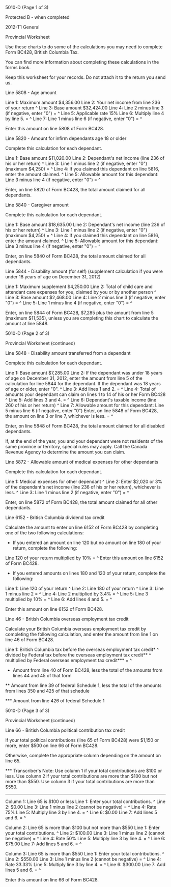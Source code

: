 ﻿5010-D (Page 1 of 3) 
 
Protected B - when completed 
 
2012-T1 General 
 
Provincial Worksheet 
 
Use these charts to do some of the calculations you may need to complete Form 
BC428, British Columbia Tax. 
 
You can find more information about completing these calculations in the 
forms book. 
 
Keep this worksheet for your records. Do not attach it to the return you send 
us. 
 
Line 5808 - Age amount 
 
Line 1: Maximum amount $4,356.00 
Line 2: Your net income from line 236 of your return ^
Line 3: Base amount $32,424.00 
Line 4: Line 2 minus line 3 (if negative, enter "0") = ^
Line 5: Applicable rate 15% 
Line 6: Multiply line 4 by line 5. = ^
Line 7: Line 1 minus line 6 (if negative, enter "0") = ^
 
Enter this amount on line 5808 of Form BC428. 
 
Line 5820 - Amount for infirm dependants age 18 or older 
 
Complete this calculation for each dependant. 
 
Line 1: Base amount $11,020.00 
Line 2: Dependant's net income (line 236 of his or her return) ^
Line 3: Line 1 minus line 2 (if negative, enter "0") (maximum $4,250) = ^
Line 4: If you claimed this dependant on line 5816, enter the amount claimed. 
^
Line 5: Allowable amount for this dependant: Line 3 minus line 4 (if 
negative, enter "0") = ^
 
Enter, on line 5820 of Form BC428, the total amount claimed for all 
dependants. 
 
Line 5840 - Caregiver amount 
 
Complete this calculation for each dependant. 
 
Line 1: Base amount $18,635.00 
Line 2: Dependant's net income (line 236 of his or her return) ^
Line 3: Line 1 minus line 2 (if negative, enter "0") (maximum $4,250) = ^
Line 4: If you claimed this dependant on line 5816, enter the amount claimed. 
^
Line 5: Allowable amount for this dependant: Line 3 minus line 4 (if 
negative, enter "0") = ^
 
Enter, on line 5840 of Form BC428, the total amount claimed for all 
dependants. 
 
Line 5844 - Disability amount (for self) 
(supplement calculation if you were under 18 years of age on December 31, 
2012) 
 
Line 1: Maximum supplement $4,250.00 
Line 2: Total of child care and attendant care expenses for you, claimed by 
you or by another person ^
Line 3: Base amount $2,468.00 
Line 4: Line 2 minus line 3 (if negative, enter "0") = ^
Line 5: Line 1 minus line 4 (if negative, enter "0") = ^
 
Enter, on line 5844 of Form BC428, $7,285 plus the amount from line 5 
(maximum $11,535), unless you are completing this chart to calculate the 
amount at line 5848. 
 
 
5010-D (Page 2 of 3) 
 
Provincial Worksheet (continued) 
 
Line 5848 - Disability amount transferred from a dependant 
 
Complete this calculation for each dependant. 
 
Line 1: Base amount $7,285.00 
Line 2: If the dependant was under 18 years of age on December 31, 2012, 
enter the amount from line 5 of the calculation for line 5844 for the 
dependant. If the dependant was 18 years of age or older, enter "0". ^
Line 3: Add lines 1 and 2. = ^
Line 4: Total of amounts your dependant can claim on lines 1 to 14 of his or 
her Form BC428 ^
Line 5: Add lines 3 and 4. = ^
Line 6: Dependant's taxable income (line 260 of his or her return) ^
Line 7: Allowable amount for this dependant: Line 5 minus line 6 (if 
negative, enter "0") Enter, on line 5848 of Form BC428, the amount on line 3 
or line 7, whichever is less. = ^
 
Enter, on line 5848 of Form BC428, the total amount claimed for all disabled 
dependants. 
 
If, at the end of the year, you and your dependant were not residents of the 
same province or territory, special rules may apply. Call the Canada Revenue 
Agency to determine the amount you can claim. 
 
Line 5872 - Allowable amount of medical expenses for other dependants 
 
Complete this calculation for each dependant. 
 
Line 1: Medical expenses for other dependant ^
Line 2: Enter $2,020 or 3% of the dependant's net income (line 236 of his or 
her return), whichever is less. ^
Line 3: Line 1 minus line 2 (if negative, enter "0") = ^
 
Enter, on line 5872 of Form BC428, the total amount claimed for all other 
dependants. 
 
Line 6152 - British Columbia dividend tax credit 
 
Calculate the amount to enter on line 6152 of Form BC428 by completing one of 
the two following calculations: 
 
- If you entered an amount on line 120 but no amount on line 180 of your 
return, complete the following: 
 
Line 120 of your return 
multiplied by 10% = ^
Enter this amount on line 6152 of Form BC428. 
 
- If you entered amounts on lines 180 and 120 of your return, complete the 
following: 
 
Line 1: Line 120 of your return ^
Line 2: Line 180 of your return ^
Line 3: Line 1 minus line 2 = ^
Line 4: Line 2 multiplied by 3.4% = ^
Line 5: Line 3 multiplied by 10% = ^
Line 6: Add lines 4 and 5. = ^
 
Enter this amount on line 6152 of Form BC428. 
 
Line 46 - British Columbia overseas employment tax credit 
 
Calculate your British Columbia overseas employment tax credit by completing 
the following calculation, and enter the amount from line 1 on line 46 of 
Form BC428. 
 
Line 1: British Columbia tax before the overseas employment tax credit* ^
divided by Federal tax before the overseas employment tax credit** ^
multiplied by Federal overseas employment tax credit*** = ^
 
* Amount from line 40 of Form BC428, less the total of the amounts from lines 
44 and 45 of that form 
 
** Amount from line 39 of federal Schedule 1, less the total of the amounts 
from lines 350 and 425 of that schedule 
 
*** Amount from line 426 of federal Schedule 1 
 
 
5010-D (Page 3 of 3) 
 
Provincial Worksheet (continued) 
 
Line 66 - British Columbia political contribution tax credit 
 
If your total political contributions (line 65 of Form BC428) were $1,150 or 
more, enter $500 on line 66 of Form BC428. 
 
Otherwise, complete the appropriate column depending on the amount on line 
65. 
 
*** Transcriber's Note: Use column 1 if your total contributions are $100 or 
less. Use column 2 if your total contributions are more than $100 but not 
more than $550. Use column 3 if your total contributions are more than $550. 
*** 
 
Column 1: Line 65 is $100 or less 
Line 1: Enter your total contributions. ^
Line 2: $0.00 
Line 3: Line 1 minus line 2 (cannot be negative) = ^
Line 4: Rate 75% 
Line 5: Multiply line 3 by line 4. = ^
Line 6: $0.00 
Line 7: Add lines 5 and 6. = ^
 
Column 2: Line 65 is more than $100 but not more than $550 
Line 1: Enter your total contributions. ^
Line 2: $100.00 
Line 3: Line 1 minus line 2 (cannot be negative) = ^
Line 4: Rate 50% 
Line 5: Multiply line 3 by line 4. = ^
Line 6: $75.00 
Line 7: Add lines 5 and 6. = ^
 
Column 3: Line 65 is more than $550 
Line 1: Enter your total contributions. ^
Line 2: $550.00 
Line 3: Line 1 minus line 2 (cannot be negative) = ^
Line 4: Rate 33.33% 
Line 5: Multiply line 3 by line 4. = ^
Line 6: $300.00 
Line 7: Add lines 5 and 6. = ^
 
Enter this amount on line 66 of Form BC428.

